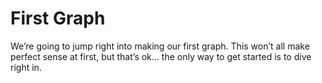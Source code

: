 # First Graph {#sec-day-1-assignments}

We're going to jump right into making our first graph. This won't all make perfect sense at first, but that's ok... the only way to get started is to dive right in.
